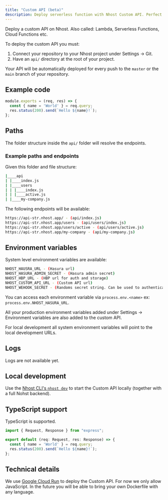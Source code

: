 ```yaml
---
title: "Custom API (beta)"
description: Deploy serverless function with Nhost Custom API. Perfect for Hasura Event triggers and Hasura Actions webhooks.
---
```


Deploy a custom API on Nhost. Also called: Lambda, Serverless Functions, Cloud Functions etc.

To deploy the custom API you must:

1. Connect your repository to your Nhost project under Settings -> Git.
2. Have an `api/` directory at the root of your project.

Your API will be automatically deployed for every push to the `master` or the `main` branch of your repository.

## Example code

```js:api/index.js
module.exports = (req, res) => {
  const { name = 'World' } = req.query;
  res.status(200).send(`Hello ${name}!`);
};
```

## Paths

The folder structure inside the `api/` folder will resolve the endpoints.

### Example paths and endpoints

Given this folder and file structure:

```bash
|____api
| |____index.js
| |____users
| | |____index.js
| | |____active.js
| |____my-company.js
```

The following endpoints will be available:

```bash
https://api-str.nhost.app/ - (api/index.js)
https://api-str.nhost.app/users - (api/users/index.js)
https://api-str.nhost.app/users/active - (api/users/active.js)
https://api-str.nhost.app/my-company - (api/my-company.js)
```

## Environment variables

System level environment variables are available:

```bash
NHOST_HAUSRA_URL - (Hasura url)
NHOST_HASURA_ADMIN_SECRET - (Hasura admin secret)
NHOST_HBP_URL - (HBP url for auth and storage)
NHOST_CUSTOM_API_URL - (Custom API url)
NHOST_WEHOOK_SECRET - (Randoms secret string. Can be used to authenticate requests from Hasura to the Custom API)
```

You can access each environment variable via `process.env.<name>` ex: `process.env.NHOST_HASURA_URL`.

All your production environment variables added under Settings -> Environment variables are also added to the custom API.

For local development all system environment variables will point to the local development URLs.

## Logs

Logs are not available yet.

## Local development

Use the [Nhost CLI's `nhost dev`](/cli/dev) to start the Custom API locally (together with a full Nohst backend).

## TypeScript support

TypeScript is supported.

```js:api/index.ts
import { Request, Response } from "express";

export default (req: Request, res: Response) => {
  const { name = 'World' } = req.query;
  res.status(200).send(`Hello ${name}!`);
};
```

## Technical details

We use [Google Cloud Run](https://cloud.google.com/run) to deploy the Custom API. For now we only allow JavaScript. In the future you will be able to bring your own Dockerfile with any language.
